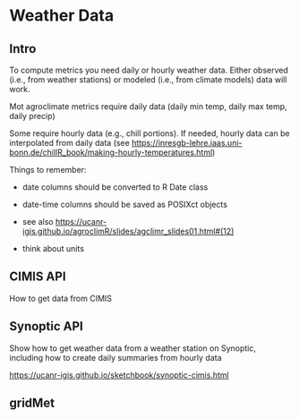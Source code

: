 # Weather Data

## Intro

To compute metrics you need daily or hourly weather data. Either observed (i.e., from weather stations) or modeled (i.e., from climate models) data will work.

Mot agroclimate metrics require daily data (daily min temp, daily max temp, daily precip)

Some require hourly data (e.g., chill portions). If needed, hourly data can be interpolated from daily data (see <https://inresgb-lehre.iaas.uni-bonn.de/chillR_book/making-hourly-temperatures.html>)

Things to remember:
 
 - date columns should be converted to R Date class
 
 - date-time columns should be saved as POSIXct objects

 - see also <https://ucanr-igis.github.io/agroclimR/slides/agclimr_slides01.html#(12)>
 
 - think about units

## CIMIS API

How to get data from CIMIS

## Synoptic API

Show how to get weather data from a weather station on Synoptic, including how to create daily summaries from hourly data

<https://ucanr-igis.github.io/sketchbook/synoptic-cimis.html>

## gridMet


